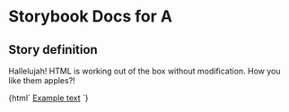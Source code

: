 

# Storybook Docs for A

<Meta title="custom" />

## Story definition

Hallelujah! HTML is working out of the box without modification.
How you like them apples?!

<Preview>
  <Story name="A" height="100px">
    {html` <a class="g-link example" href="example"> Example text</a> `}
  </Story>
</Preview>
